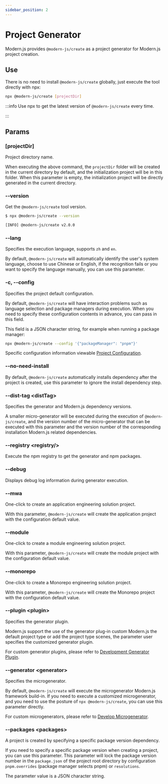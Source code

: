 ```yaml
---
sidebar_position: 2
---
```


# Project Generator

Modern.js provides `@modern-js/create` as a project generator for Modern.js project creation.

## Use

There is no need to install `@modern-js/create` globally, just execute the tool directly with npx:

```bash
npx @modern-js/create [projectDir]
```

:::info
Use npx to get the latest version of `@modern-js/create` every time.

:::

## Params

### [projectDir]

Project directory name.

When executing the above command, the `projectDir` folder will be created in the current directory by default, and the initialization project will be in this folder. When this parameter is empty, the initialization project will be directly generated in the current directory.

### --version

Get the `@modern-js/create` tool version.

```bash
$ npx @modern-js/create --version

[INFO] @modern-js/create v2.0.0
```

### --lang

Specifies the execution language, supports `zh` and `en`.

By default, `@modern-js/create` will automatically identify the user's system language, choose to use Chinese or English, if the recognition fails or you want to specify the language manually, you can use this parameter.

### -c, --config

Specifies the project default configuration.

By default, `@modern-js/create` will have interaction problems such as language selection and package managers during execution. When you need to specify these configuration contents in advance, you can pass in this field.

This field is a JSON character string, for example when running a package manager:

```bash
npx @modern-js/create --config '{"packageManager": "pnpm"}'
```

Specific configuration information viewable [Project Configuration](/guides/topic-detail/generator/config/common).

### --no-need-install

By default, `@modern-js/create` automatically installs dependency after the project is created, use this parameter to ignore the install dependency step.

### --dist-tag \<distTag\>

Specifies the generator and Modern.js dependency versions.

A smaller micro-generator will be executed during the execution of `@modern-js/create`, and the version number of the micro-generator that can be executed with this parameter and the version number of the corresponding installation Modern.js related dependencies.

### --registry \<registry/>

Execute the npm registry to get the generator and npm packages.

### --debug

Displays debug log information during generator execution.

### --mwa

One-click to create an application engineering solution project.

With this parameter, `@modern-js/create` will create the application project with the configuration default value.

### --module

One-click to create a module engineering solution project.

With this parameter, `@modern-js/create` will create the module project with the configuration default value.

### --monorepo

One-click to create a Monorepo engineering solution project.

With this parameter, `@modern-js/create` will create the Monorepo project with the configuration default value.

### --plugin \<plugin\>

Specifies the generator plugin.

Modern.js support the use of the generator plug-in custom Modern.js the default project type or add the project type scenes, the parameter user specifies the customized generator plugin.

For custom generator plugins, please refer to [Development Generator Plugin](/guides/topic-detail/generator/plugin/abstract).

### --generator \<generator\>

Specifies the microgenerator.

By default, `@modern-js/create` will execute the microgenerator Modern.js framework build-in. If you need to execute a customized microgenerator, and you need to use the posture of `npx @modern-js/create`, you can use this parameter directly.

For custom microgenerators, please refer to [Develop Microgenerator](/guides/topic-detail/generator/codesmith/introduce).

### --packages \<packages\>

A project is created by specifying a specific package version dependency.

If you need to specify a specific package version when creating a project, you can use this parameter. This parameter will lock the package version number in the `package.json` of the project root directory by configuration `pnpm.overrides` (package manager selects pnpm) or `resolutions`.

The parameter value is a JSON character string.

